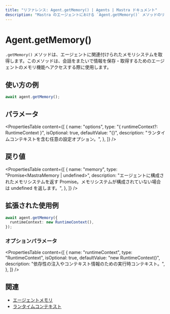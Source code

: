 ```yaml
---
title: "リファレンス: Agent.getMemory() | Agents | Mastra ドキュメント"
description: "Mastra のエージェントにおける `Agent.getMemory()` メソッドのリファレンス。エージェントに紐づくメモリシステムを取得します。"
---
```


# Agent.getMemory()

`.getMemory()` メソッドは、エージェントに関連付けられたメモリシステムを取得します。このメソッドは、会話をまたいで情報を保存・取得するためのエージェントのメモリ機能へアクセスする際に使用します。

## 使い方の例

```typescript copy
await agent.getMemory();
```


## パラメータ

<PropertiesTable
  content={[
    {
      name: "options",
      type: "{ runtimeContext?: RuntimeContext }",
      isOptional: true,
      defaultValue: "{}",
      description: "ランタイムコンテキストを含む任意の設定オプション。",
    },
  ]}
/>

## 戻り値

<PropertiesTable
  content={[
    {
      name: "memory",
      type: "Promise<MastraMemory | undefined>",
      description:
        "エージェントに構成されたメモリシステムを返す Promise。メモリシステムが構成されていない場合は undefined を返します。",
    },
  ]}
/>

## 拡張された使用例

```typescript copy
await agent.getMemory({
  runtimeContext: new RuntimeContext(),
});
```


### オプションパラメータ

<PropertiesTable
  content={[
    {
      name: "runtimeContext",
      type: "RuntimeContext",
      isOptional: true,
      defaultValue: "new RuntimeContext()",
      description:
        "依存性の注入やコンテキスト情報のための実行時コンテキスト。",
    },
  ]}
/>

## 関連

- [エージェントメモリ](/docs/agents/agent-memory)
- [ランタイムコンテキスト](/docs/server-db/runtime-context)
